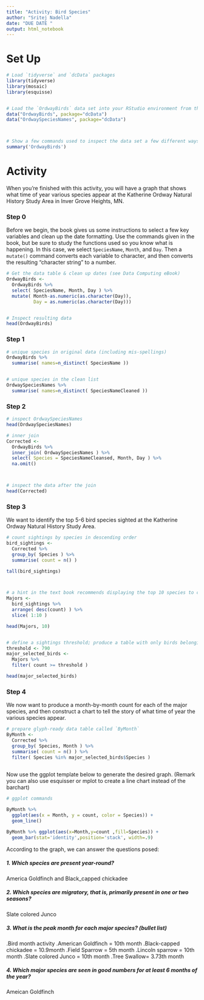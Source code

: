 ```yaml
---
title: "Activity: Bird Species"
author: "Sritej Nadella"
date: "DUE DATE "
output: html_notebook
---
```



# Set Up

```r
# Load `tidyverse` and `dcData` packages
library(tidyverse)
library(mosaic)
library(esquisse)


# Load the `OrdwayBirds` data set into your RStudio environment from the `dcData` package
data("OrdwayBirds", package="dcData")
data("OrdwaySpeciesNames", package="dcData")



# Show a few commands used to inspect the data set a few different ways
summary('OrdwayBirds')


```

# Activity

When you're finished with this activity, you will have a graph that shows what time of year various species appear at the Katherine Ordway Natural History Study Area in Inver Grove Heights, MN.

### Step 0

Before we begin, the book gives us some instructions to select a few key variables and clean up the date formatting.  Use the commands given in the book, but be sure to study the functions used so you know what is happening.  In this case, we select `SpeciesName`, `Month`, and `Day`. Then a `mutate()` command converts each variable to character, and then converts the resulting "character string" to a number.

```r
# Get the data table & clean up dates (see Data Computing eBook)
OrdwayBirds <-
  OrdwayBirds %>%
  select( SpeciesName, Month, Day ) %>%
  mutate( Month-as.numeric(as.character(Day)),
          Day = as.numeric(as.character(Day)))


# Inspect resulting data
head(OrdwayBirds)

```



### Step 1




```r
# unique species in original data (including mis-spellings)
OrdwayBirds %>%
  summarise( names=n_distinct( SpeciesName ))


# unique species in the clean list
OrdwaySpeciesNames %>%
  summarise( names=n_distinct( SpeciesNameCleaned ))


```


### Step 2
  



```r
# inspect OrdwaySpeciesNames
head(OrdwaySpeciesNames)

# inner join
Corrected <-
  OrdwayBirds %>%
  inner_join( OrdwaySpeciesNames ) %>%
  select( Species = SpeciesNameCleansed, Month, Day ) %>%
  na.omit()



# inspect the data after the join
head(Corrected)

```


### Step 3

We want to identify the top 5-6 bird species sighted at the Katherine Ordway Natural History Study Area.

```r
# count sightings by species in descending order
bird_sightings <-
  Corrected %>%
  group_by( Species ) %>%
  summarise( count = n() )

tall(bird_sightings)



# a hint in the text book recommends displaying the top 10 species to choose our threshold
Majors <-
  bird_sightings %>%
  arrange( desc(count) ) %>%
  slice( 1:10 )

head(Majors, 10)


# define a sightings threshold; produce a table with only birds belonging to major species
threshold <- 790
major_selected_birds <-
  Majors %>%
  filter( count >= threshold )

head(major_selected_birds)


```


### Step 4

We now want to produce a month-by-month count for each of the major species, and then construct a chart to tell the story of what time of year the various species appear.

```r
# prepare glyph-ready data table called `ByMonth`
ByMonth <-
  Corrected %>%
  group_by( Species, Month ) %>%
  summarise( count = n() ) %>%
  filter( Species %in% major_selected_birds$Species )
  


```

Now use the ggplot template below to generate the desired graph. (Remark you can also use esquisser or mplot to create a line chart instead of the barchart)



```r
# ggplot commands

ByMonth %>% 
  ggplot(aes(x = Month, y = count, color = Species)) + 
  geom_line()

ByMonth %>% ggplot(aes(x=Month,y=count ,fill=Species)) +
  geom_bar(stat='identity',position='stack', width=.9) 

```

According to the graph, we can answer the questions posed:

##### 1. Which species are present year-round?  
America Goldfinch and Black_capped chickadee


##### 2. Which species are migratory, that is, primarily present in one or two seasons?

Slate colored Junco


##### 3. What is the peak month for each major species? (bullet list)
.Bird month activity
.American Goldfinch = 10th month
.Black-capped chickadee = 10.9month
.Field Sparrow =  5th month
.Lincoln sparrow = 10th month
.Slate colored Junco = 10th month
.Tree Swallow= 3.73th month




##### 4. Which major species are seen in good numbers for at least 6 months of the year?
Ameican Goldfinch


```r

```

